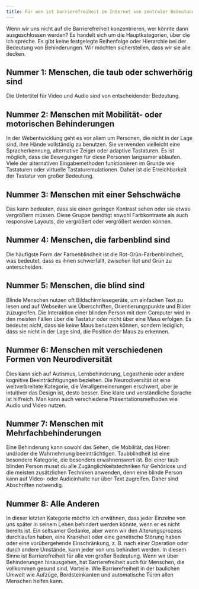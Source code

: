 ```yaml
---
title: Für wen ist barrierefreiheit im Internet von zentraler Bedeutung?
---
```


Wenn wir uns nicht auf die Barrierefreiheit konzentrieren, wer könnte dann ausgeschlossen werden? Es handelt sich um die
Hauptkategorien, über die ich spreche. Es gibt keine festgelegte Reihenfolge oder Hierarchie bei der Bedeutung von Behinderungen.
Wir möchten sicherstellen, dass wir sie alle decken.

## Nummer 1: Menschen, die taub oder schwerhörig sind

Die Untertitel für Video und Audio sind von entscheidender Bedeutung.

## Nummer 2: Menschen mit Mobilität- oder motorischen Behinderungen

In der Webentwicklung geht es vor allem um Personen, die nicht in der Lage sind, ihre Hände vollständig zu benutzen. Sie
verwenden vielleicht eine Spracherkennung, alternative Zeiger oder adaptive Tastaturen. Es ist möglich, dass die Bewegungen
für diese Personen langsamer ablaufen. Viele der alternativen Eingabemethoden funktionieren im Grunde wie Tastaturen oder
virtuelle Tastaturemulationen. Daher ist die Erreichbarkeit der Tastatur von großer Bedeutung.

## Nummer 3: Menschen mit einer Sehschwäche

Das kann bedeuten, dass sie einen geringen Kontrast sehen oder sie etwas vergrößern müssen. Diese Gruppe benötigt sowohl
Farbkontraste als auch responsive Layouts, die vergrößert oder vergrößert werden können.

## Nummer 4: Menschen, die farbenblind sind

Die häufigste Form der Farbenblindheit ist die Rot-Grün-Farbenblindheit, was bedeutet, dass es ihnen schwerfällt, zwischen
Rot und Grün zu unterscheiden.

## Nummer 5: Menschen, die blind sind

Blinde Menschen nutzen oft Bildschirmlesegeräte, um einfachen Text zu lesen und auf Webseiten wie Überschriften,
Orientierungspunkte und Bilder zuzugreifen. Die Interaktion einer blinden Person mit dem Computer wird in den meisten Fällen
über die Tastatur oder nicht über eine Maus erfolgen. Es bedeutet nicht, dass sie keine Maus benutzen können, sondern
lediglich, dass sie nicht in der Lage sind, die Position der Maus zu erkennen.

## Nummer 6: Menschen mit verschiedenen Formen von Neurodiversität

Dies kann sich auf Autismus, Lernbehinderung, Legasthenie oder andere kognitive Beeinträchtigungen beziehen. Die
Neurodiversität ist eine weitverbreitete Kategorie, die Verallgemeinerungen erschwert, aber je intuitiver das Design
ist, desto besser. Eine klare und verständliche Sprache ist hilfreich. Man kann auch verschiedene Präsentationsmethoden
wie Audio und Video nutzen.

## Nummer 7: Menschen mit Mehrfachbehinderungen

Eine Behinderung kann sowohl das Sehen, die Mobilität, das Hören und/oder die Wahrnehmung beeinträchtigen. Taubblindheit
ist eine besondere Kategorie, die besonders erwähnenswert ist. Bei einer taub blinden Person musst du alle
Zugänglichkeitstechniken für Gehörlose und die meisten zusätzlichen Techniken anwenden, denn eine blinde Person kann auf
Video- oder Audioinhalte nur über Text zugreifen. Daher sind Abschriften notwendig.

## Nummer 8: Alle Anderen

In dieser letzten Kategorie möchte ich erwähnen, dass jeder Einzelne von uns später in seinem Leben behindert werden könnte,
wenn er es nicht bereits ist. Ein seltsamer Gedanke, aber wenn wir den Alterungsprozess durchlaufen haben, eine Krankheit
oder eine genetische Störung haben oder eine vorübergehende Einschränkung, z. B. nach einer Operation oder durch andere
Umstände, kann jeder von uns behindert werden. In diesem Sinne ist Barrierefreiheit für alle von großer Bedeutung. Wenn
wir über Behinderungen hinausgehen, hat Barrierefreiheit auch für Menschen, die vollkommen gesund sind, Vorteile. Wie
Barrierefreiheit in der baulichen Umwelt wie Aufzüge, Bordsteinkanten und automatische Türen allen Menschen helfen kann.
